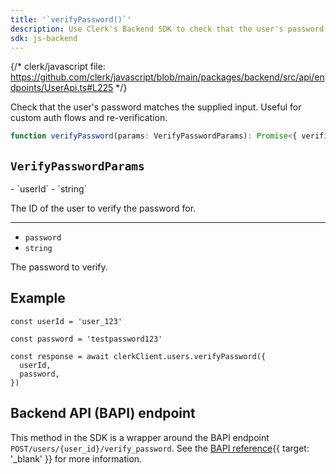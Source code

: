 ```yaml
---
title: '`verifyPassword()`'
description: Use Clerk's Backend SDK to check that the user's password matches the supplied input. Useful for custom auth flows and re-verification.
sdk: js-backend
---
```


{/* clerk/javascript file: https://github.com/clerk/javascript/blob/main/packages/backend/src/api/endpoints/UserApi.ts#L225 */}

Check that the user's password matches the supplied input. Useful for custom auth flows and re-verification.

```ts
function verifyPassword(params: VerifyPasswordParams): Promise<{ verified: true }>
```

## `VerifyPasswordParams`

<Properties>
  - `userId`
  - `string`

  The ID of the user to verify the password for.

  ---

  - `password`
  - `string`

  The password to verify.
</Properties>

## Example

<Include src="_partials/backend/usage" />

```tsx
const userId = 'user_123'

const password = 'testpassword123'

const response = await clerkClient.users.verifyPassword({
  userId,
  password,
})
```

## Backend API (BAPI) endpoint

This method in the SDK is a wrapper around the BAPI endpoint `POST/users/{user_id}/verify_password`. See the [BAPI reference](/docs/references/backend-api/tag/Users#operation/VerifyPassword){{ target: '_blank' }} for more information.
